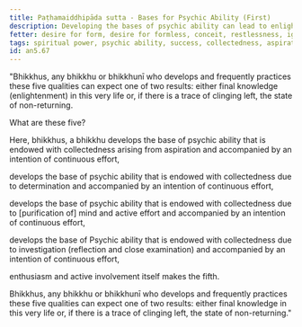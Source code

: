 ```yaml
---
title: Paṭhamaiddhipāda sutta - Bases for Psychic Ability (First)
description: Developing the bases of psychic ability can lead to enlightenment in this very life or the state of non-returning.
fetter: desire for form, desire for formless, conceit, restlessness, ignorance
tags: spiritual power, psychic ability, success, collectedness, aspiration, persistence, mind, investigation, reflection, close examination, an, an5
id: an5.67
---
```


"Bhikkhus, any bhikkhu or bhikkhunī who develops and frequently practices these five qualities can expect one of two results: either final knowledge (enlightenment) in this very life or, if there is a trace of clinging left, the state of non-returning.

What are these five?

Here, bhikkhus, a bhikkhu develops the base of psychic ability that is endowed with collectedness arising from aspiration and accompanied by an intention of continuous effort,

develops the base of psychic ability that is endowed with collectedness due to determination and accompanied by an intention of continuous effort,

develops the base of psychic ability that is endowed with collectedness due to [purification of] mind and active effort and accompanied by an intention of continuous effort,

develops the base of Psychic ability that is endowed with collectedness due to investigation (reflection and close examination) and accompanied by an intention of continuous effort,

enthusiasm and active involvement itself makes the fifth.

Bhikkhus, any bhikkhu or bhikkhunī who develops and frequently practices these five qualities can expect one of two results: either final knowledge in this very life or, if there is a trace of clinging left, the state of non-returning."